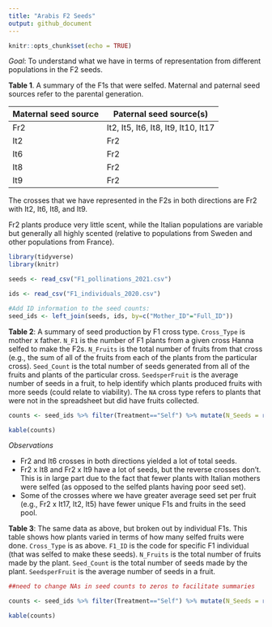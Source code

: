 ```yaml
---
title: "Arabis F2 Seeds"
output: github_document
---
```


```r
knitr::opts_chunk$set(echo = TRUE)
```

*Goal*: To understand what we have in terms of representation from different populations in the F2 seeds.

**Table 1**. A summary of the F1s that were selfed. Maternal and paternal seed sources refer to the parental generation.

Maternal seed source | Paternal seed source(s)
----------------------|----------------------
Fr2 | It2, It5, It6, It8, It9, It10, It17
It2 | Fr2
It6 | Fr2
It8 | Fr2
It9 | Fr2 

The crosses that we have represented in the F2s in both directions are Fr2 with It2, It6, It8, and It9.

Fr2 plants produce very little scent, while the Italian populations are variable but generally all highly scented (relative to populations from Sweden and other populations from France).

```r
library(tidyverse)
library(knitr)

seeds <- read_csv("F1_pollinations_2021.csv")

ids <- read_csv("F1_individuals_2020.csv")
```

```r
#Add ID information to the seed counts:
seed_ids <- left_join(seeds, ids, by=c("Mother_ID"="Full_ID"))
```

**Table 2**: A summary of seed production by F1 cross type. `Cross_Type` is mother x father. `N_F1` is the number of F1 plants from a given cross Hanna selfed to make the F2s. `N_Fruits` is the total number of fruits from that cross (e.g., the sum of all of the fruits from each of the plants from the particular cross). `Seed_Count` is the total number of seeds generated from all of the fruits and plants of the particular cross. `SeedsperFruit` is the average number of seeds in a fruit, to help identify which plants produced fruits with more seeds (could relate to viability). The `NA` cross type refers to plants that were not in the spreadsheet but did have fruits collected.

```r
counts <- seed_ids %>% filter(Treatment=="Self") %>% mutate(N_Seeds = replace_na(N_Seeds, 0)) %>% group_by(Cross_Type) %>% summarize(N_F1=length(unique(Mother_ID)), N_Fruits=length(Mother_ID), Seed_Count=sum(N_Seeds), SeedsperFruit=round(mean(N_Seeds), digits=0))

kable(counts)
```

*Observations*

* Fr2 and It6 crosses in both directions yielded a lot of total seeds.
* Fr2 x It8 and Fr2 x It9 have a lot of seeds, but the reverse crosses don't. This is in large part due to the fact that fewer plants with Italian mothers were selfed (as opposed to the selfed plants having poor seed set).
* Some of the crosses where we have greater average seed set per fruit (e.g., Fr2 x It17, It2, It5) have fewer unique F1s and fruits in the seed pool.

**Table 3**: The same data as above, but broken out by individual F1s. This table shows how plants varied in terms of how many selfed fruits were done. `Cross_Type` is as above. `F1_ID` is the code for specific F1 individual (that was selfed to make these seeds). `N_Fruits` is the total number of fruits made by the plant. `Seed_Count` is the total number of seeds made by the plant. `SeedsperFruit` is the average number of seeds in a fruit.

```r

##need to change NAs in seed counts to zeros to facilitate summaries

counts <- seed_ids %>% filter(Treatment=="Self") %>% mutate(N_Seeds = replace_na(N_Seeds, 0), F1_ID=Mother_ID) %>%  group_by(Cross_Type, F1_ID) %>% summarize(N_Fruits=length(Mother_ID),Seed_Count=sum(N_Seeds), SeedsperFruit=round(mean(N_Seeds), digits=0))

kable(counts)



```

